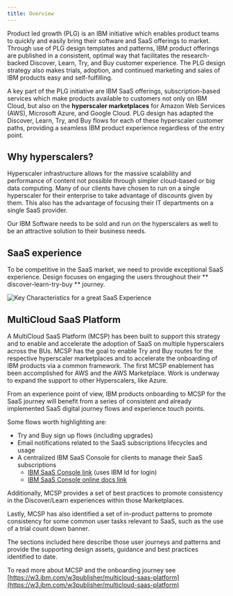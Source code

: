 ```yaml
---
title: Overview
---
```



<PageDescription>

Product led growth (PLG) is an IBM initiative which enables product teams to quickly and easily bring their software and SaaS offerings to market. Through use of PLG design templates and patterns, IBM product offerings are published in a consistent, optimal way that facilitates the research-backed Discover, Learn, Try, and Buy customer experience. The PLG design strategy also makes trials, adoption, and continued marketing and sales of IBM products easy and self-fulfilling.

A key part of the PLG initiative are IBM SaaS offerings, subscription-based services which make products available to customers not only on IBM Cloud, but also on the **hyperscaler marketplaces** for Amazon Web Services (AWS), Microsoft Azure, and Google Cloud. PLG design has adapted the Discover, Learn, Try, and Buy flows for each of these hyperscaler customer paths, providing a seamless IBM product experience regardless of the entry point.

</PageDescription>

## Why hyperscalers?

Hyperscaler infrastructure allows for the massive scalability and performance of content not possible through simpler cloud-based or big data computing. Many of our clients have chosen to run on a single hyperscaler for their enterprise to take advantage of discounts given by them. This also has the advantage of focusing their IT departments on a single SaaS provider.

Our IBM Software needs to be sold and run on the hyperscalers as well to be an attractive solution to their business needs.

## SaaS experience

To be competitive in the SaaS market, we need to provide exceptional SaaS experience. Design focuses on engaging the users throughout their ** discover-learn-try-buy ** journey.

<Row>
  <Column colMd={8} colLg={10}>

![Key Characteristics for a great SaaS Experience](images/KeyCharacters.png)

  </Column>
</Row>

## MultiCloud SaaS Platform

A MultiCloud SaaS Platform (MCSP) has been built to support this strategy and to enable and accelerate the adoption of SaaS on multiple hyperscalers across the BUs. MCSP has the goal to enable Try and Buy routes for the respective hyperscaler marketplaces and to accelerate the onboarding of IBM products via a common framework. The first MCSP enablement has been accomplished for AWS and the AWS Marketplace. Work is underway to expand the support to other Hyperscalers, like Azure.

From an experience point of view, IBM products onboarding to MCSP for the SaaS journey will benefit from a series of consistent and already implemented SaaS digital journey flows and experience touch points.

Some flows worth highlighting are:

- Try and Buy sign up flows (including upgrades)
- Email notifications related to the SaaS subscriptions lifecycles and usage
- A centralized IBM SaaS Console for clients to manage their SaaS subscriptions
  - [IBM SaaS Console link](https://console.saas.ibm.com/) (uses IBM Id for login)
  - [IBM SaaS Console online docs link](https://www.ibm.com/docs/en/cloud-paks/1.0?topic=getting-started-saas-console)

Additionally, MCSP provides a set of best practices to promote consistency in the Discover/Learn experiences within those Marketplaces.

Lastly, MCSP has also identified a set of in-product patterns to promote consistency for some common user tasks relevant to SaaS, such as the use of a trial count down banner.

The sections included here describe those user journeys and patterns and provide the supporting design assets, guidance and best practices identified to date.

To read more about MCSP and the onboarding journey see [https://w3.ibm.com/w3publisher/multicloud-saas-platform](https://w3.ibm.com/w3publisher/multicloud-saas-platform)
